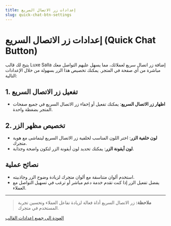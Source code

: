 ```yaml
---
title: إعدادات زر الاتصال السريع
slug: quick-chat-btn-settings
---
```


# إعدادات زر الاتصال السريع (Quick Chat Button)

يتيح لك قالب Luxe Salla إضافة زر اتصال سريع لعملائك، مما يسهل عليهم التواصل معك مباشرة من أي صفحة في المتجر. يمكنك تخصيص هذا الزر بسهولة من خلال الإعدادات التالية:

## 1. تفعيل زر الاتصال السريع
- **اظهار زر الاتصال السريع**: يمكنك تفعيل أو إخفاء زر الاتصال السريع في جميع صفحات المتجر بضغطة واحدة.

## 2. تخصيص مظهر الزر
- **لون خلفية الزر**: اختر اللون المناسب لخلفية زر الاتصال السريع ليتماشى مع هوية متجرك.
- **لون أيقونة الزر**: يمكنك تحديد لون أيقونة الزر لتكون واضحة وجذابة.

## نصائح عملية
- استخدم ألوان متناسقة مع ألوان متجرك لزيادة وضوح الزر وجاذبيته.
- يفضل تفعيل الزر إذا كنت تقدم خدمة دعم مباشر أو ترغب في تسهيل التواصل مع العملاء.

---

> **ملاحظة:** زر الاتصال السريع أداة فعالة لزيادة تفاعل العملاء وتحسين تجربة المستخدم في متجرك.

[العودة إلى جميع إعدادات القالب](../features.ar-SD.mdx)
